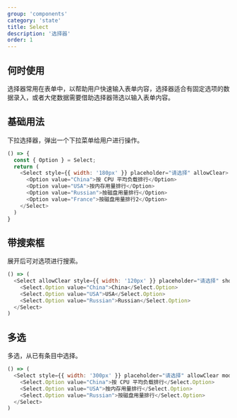 ```yaml
---
group: 'components'
category: 'state'
title: Select
description: '选择器'
order: 1
---
```


## 何时使用

选择器常用在表单中，以帮助用户快速输入表单内容，选择器适合有固定选项的数据录入，或者大佬数据需要借助选择器筛选以输入表单内容。

## 基础用法

下拉选择器，弹出一个下拉菜单给用户进行操作。

```js live=true
() => {
  const { Option } = Select;
  return (
    <Select style={{ width: '180px' }} placeholder="请选择" allowClear>
      <Option value="China">按 CPU 平均负载排行</Option>
      <Option value="USA">按内存用量排行</Option>
      <Option value="Russian">按磁盘用量排行</Option>
      <Option value="France">按磁盘用量排行2</Option>
    </Select>
  )
}
```

## 带搜索框

展开后可对选项进行搜索。

```js live=true
() => (
  <Select allowClear style={{ width: '120px' }} placeholder="请选择" showSearch>
    <Select.Option value="China">China</Select.Option>
    <Select.Option value="USA">USA</Select.Option>
    <Select.Option value="Russian">Russian</Select.Option>
  </Select>
)
```

## 多选

多选，从已有条目中选择。

```js live=true
() => (
  <Select style={{ width: '300px' }} placeholder="请选择" allowClear mode="multiple" showArrow>
    <Select.Option value="China">按 CPU 平均负载排行</Select.Option>
    <Select.Option value="USA">按内存用量排行</Select.Option>
    <Select.Option value="Russian">按磁盘用量排行</Select.Option>
  </Select>
)
```
